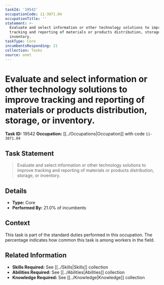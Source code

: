 ```yaml
---
taskId: '19542'
occupationCode: 11-3071.04
occupationTitle: ''
statement: >-
  Evaluate and select information or other technology solutions to improve
  tracking and reporting of materials or products distribution, storage, or
  inventory.
taskType: Core
incumbentsResponding: 21
collection: Tasks
source: onet
---
```

# Evaluate and select information or other technology solutions to improve tracking and reporting of materials or products distribution, storage, or inventory.

**Task ID:** 19542
**Occupation:** [[../Occupations|Occupation]] with code `11-3071.04`

## Task Statement

> Evaluate and select information or other technology solutions to improve tracking and reporting of materials or products distribution, storage, or inventory.

## Details

- **Type:** Core
- **Performed By:** 21.0% of incumbents

## Context

This task is part of the standard duties performed in this occupation. The percentage indicates how common this task is among workers in the field.

## Related Information

- **Skills Required:** See [[../Skills|Skills]] collection
- **Abilities Required:** See [[../Abilities|Abilities]] collection
- **Knowledge Required:** See [[../Knowledge|Knowledge]] collection
